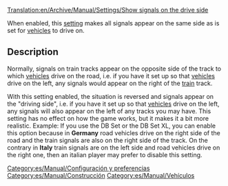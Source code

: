 [[Translation:en/Archive/Manual/Settings/Show signals on the drive side]]
{{es/Traducción|en/Archive/Manual/Settings/Show signals on the drive side|0}}

When enabled, this [[en/Archive/Manual/Settings/Advanced Settings|setting]] makes all signals appear on the same side as is set for [[en/Manual/Vehicles|vehicles]] to drive on.

== Description ==

Normally, signals on train tracks appear on the opposite side of the track to which [[en/Manual/Vehicles|vehicles]] drive on the road, i.e. if you have it set up so that [[en/Manual/Vehicles|vehicles]] drive on the left, any signals would appear on the right of the [[en/Manual/Trains|train]] track.

With this setting enabled, the situation is reversed and signals appear on the "driving side", i.e.  if you have it set up so that [[en/Manual/Vehicles|vehicles]] drive on the left, any signals will also appear on the left of any tracks you may have.
This setting has no effect on how the game works, but it makes it a bit more realistic.
Example: If you use the DB Set or the DB Set XL, you can enable this option because in '''Germany''' road vehicles drive on the right side of the road and the train signals are also on the right side of the track. On the contrary in '''Italy''' train signals are on the left side and road vehicles drive on the right one, then an italian player may prefer to disable this setting.

[[Category:es/Manual/Configuración y preferencias]]
[[Category:es/Manual/Construcción]]
[[Category:es/Manual/Vehículos]]